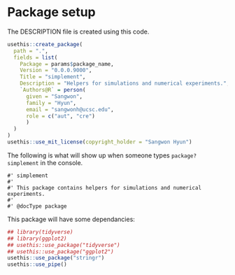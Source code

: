 # Package setup

The DESCRIPTION file is created using this code.

```r
usethis::create_package(
  path = ".",
  fields = list(
    Package = params$package_name,
    Version = "0.0.0.9000",
    Title = "simplement",
    Description = "Helpers for simulations and numerical experiments.",
    `Authors@R` = person(
      given = "Sangwon",
      family = "Hyun",
      email = "sangwonh@ucsc.edu",
      role = c("aut", "cre")
      )
  )
)
usethis::use_mit_license(copyright_holder = "Sangwon Hyun")
```

The following is what will show up when someone types `package?simplement` in
the console.

```package_doc
#' simplement
#'
#' This package contains helpers for simulations and numerical experiments.
#' 
#' @docType package
```


This package will have some dependancies:

```r
## library(tidyverse)
## library(ggplot2)
## usethis::use_package("tidyverse") 
## usethis::use_package("ggplot2")
usethis::use_package("stringr")
usethis::use_pipe()
```

